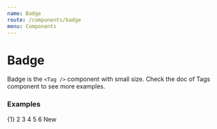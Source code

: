 ```yaml
---
name: Badge
route: /components/badge
menu: Components
---
```



# Badge

Badge is the `<Tag />` component with small size. Check the doc of <Link to="/components/tag">Tags</Link> component to see more examples.

### Examples

<Playground>
  <Badge>{1}</Badge>
  <Badge>2</Badge>
  <Badge>3</Badge>
  <Badge>4</Badge>
  <Badge>5</Badge>
  <Badge>6</Badge>
  <Badge variant="primary">New</Badge>
</Playground>
